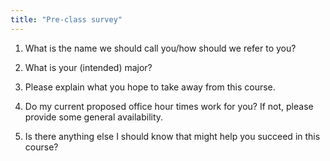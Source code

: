 ```yaml
---
title: "Pre-class survey"
---
```


1.  What is the name we should call you/how should we refer to you?

2.  What is your (intended) major?

3.  Please explain what you hope to take away from this course.

4.  Do my current proposed office hour times work for you? If not, please provide some general availability.

5.  Is there anything else I should know that might help you succeed in this course?
